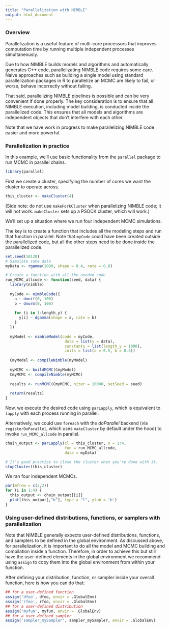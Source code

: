 ```yaml
---
title: "Parallelization with NIMBLE"
output: html_document
---
```


### Overview

Parallelization is a useful feature of multi-core processors that improves computation time by running multiple independent processes simultaneously.

Due to how NIMBLE builds models and algorithms and automatically generates C++ code, parallelizating NIMBLE code requires some care. Naive approaches such as building a single model using standard parallelization packages in R to parallelize an MCMC are likely to fail, or worse, behave incorrectly without failing.

That said, parallelizing NIMBLE pipelines is possible and can be very convenient if done properly. The key consideration is to ensure that all NIMBLE execution, including model building, is conducted inside the parallelized code. This ensures that all models and algorithms are independent objects that don't interfere with each other.

Note that we have work in progress to make parallelizing NIMBLE code easier and more powerful.

### Parallelization in practice

In this example, we'll use basic functionality from the  `parallel` package to run MCMC in parallel chains.

```r
library(parallel)
```

First we create a cluster, specifying the number of cores we want the cluster to operate across.


```r
this_cluster <- makeCluster(4)
```

(Side note: do not use `makeForkCluster` when parallelizing NIMBLE code; it will not work. `makeCluster` sets up a PSOCK cluster, which will work.)

We'll set up a situation where we run four independent MCMC simulations.

The key is to create a function that includes all the modeling steps and run that function in parallel. Note that `myCode` could have been created outside the parallelized code, but all the other steps need to be done inside the parallelized code.

```r
set.seed(10120)
# Simulate some data
myData <- rgamma(1000, shape = 0.4, rate = 0.8)

# Create a function with all the needed code
run_MCMC_allcode <- function(seed, data) {
  library(nimble)
  
  myCode <- nimbleCode({
    a ~ dunif(0, 100)
    b ~ dnorm(0, 100)
  
    for (i in 1:length_y) {
      y[i] ~ dgamma(shape = a, rate = b)
    }
  })
  
  myModel <- nimbleModel(code = myCode,
                          data = list(y = data),
                          constants = list(length_y = 1000),
                          inits = list(a = 0.5, b = 0.5))
  
  CmyModel <- compileNimble(myModel)
  
  myMCMC <- buildMCMC(CmyModel)
  CmyMCMC <- compileNimble(myMCMC)
  
  results <- runMCMC(CmyMCMC, niter = 10000, setSeed = seed)
  
  return(results)
}

```

Now, we execute the desired code using `parLapply`, which is equivalent to `lapply` with each process running in parallel. 

Alternatively, we could use `foreach` with the *doParallel* backend (via `registerDoParallel`, which uses `makeCluster` by default under the hood) to invoke `run_MCMC_allcode` in parallel.

```r
chain_output <- parLapply(cl = this_cluster, X = 1:4, 
                          fun = run_MCMC_allcode, 
                          data = myData)

# It's good practice to close the cluster when you're done with it.
stopCluster(this_cluster)
```

We ran four independent MCMCs.

```r
par(mfrow = c(2,2))
for (i in 1:4) {
  this_output <- chain_output[[i]]
  plot(this_output[,"b"], type = "l", ylab = 'b')
}
```

### Using user-defined distributions, functions, or samplers with parallelization

Note that NIMBLE generally expects user-defined distributions, functions, and samplers to be defined in the global environment. As discussed above, for parallelization, it is important to do all the model and MCMC building and compilation inside a function. Therefore, in order to achieve this but still have the user-defined elements in the global environment we recommend using `assign` to copy them into the global environment from within your function.

After defining your distribution, function, or sampler inside your overall function, here is how you can do that:

```r
## for a user-defined function
assign('dfoo', dfoo, envir = .GlobalEnv)
assign('rfoo', rfoo, envir = .GlobalEnv)
## for a user-defined distribution
assign('myfun', myfun, envir = .GlobalEnv)
## for a user-defined sampler
assign('sampler_mySampler', sampler_mySampler, envir = .GlobalEnv)
```


